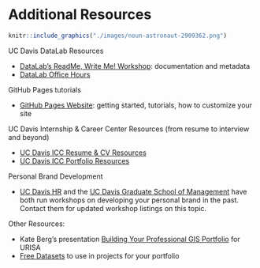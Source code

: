 # Additional Resources

```r
knitr::include_graphics("./images/noun-astronaut-2909362.png")
```

UC Davis DataLab Resources

* [DataLab's ReadMe, Write Me! Workshop](https://datalab.ucdavis.edu/eventscalendar/readme-write-me/): documentation and metadata
* [DataLab Office Hours](https://datalab.ucdavis.edu/office-hours/)

GitHub Pages tutorials

* [GitHub Pages Website](https://pages.github.com/): getting started, tutorials, how to customize your site

UC Davis Internship & Career Center Resources (from resume to interview and beyond)

* [UC Davis ICC Resume & CV Resources](https://icc.ucdavis.edu/materials/resume)
* [UC Davis ICC Portfolio Resources](https://icc.ucdavis.edu/materials/portfolios)

Personal Brand Development

* [UC Davis HR](https://hr.ucdavis.edu/departments/learning-dev/course-catalog/biz-ops/copyrights-uc-davis) and the [UC Davis Graduate School of Management](https://gsm.ucdavis.edu/event/personal-branding-workshop-how-brand-you) have both run workshops on developing your personal brand in the past. Contact them for updated workshop listings on this topic.

Other Resources:

* Kate Berg's presentation [Building Your Professional GIS Portfolio](https://www.youtube.com/watch?v=wBP-s4fP5uQ) for URISA
* [Free Datasets](https://www.dataquest.io/blog/free-datasets-for-projects/) to use in projects for your portfolio
